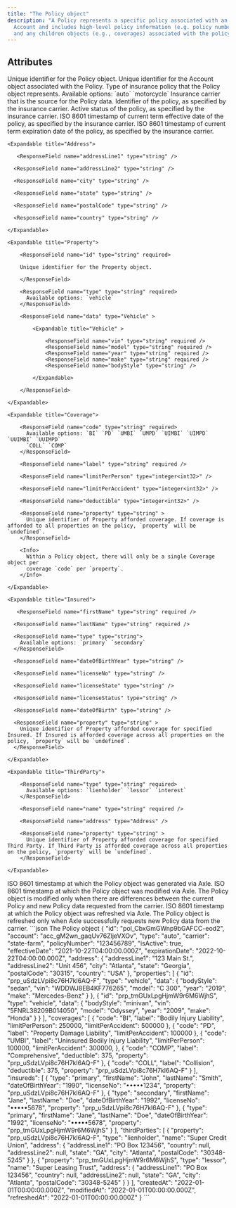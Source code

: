```yaml
---
title: "The Policy object"
description: "A Policy represents a specific policy associated with an
  Account and includes high-level policy information (e.g. policy number)
  and any children objects (e.g., coverages) associated with the policy."
---
```


## Attributes

<ParamField body="id" type="string" required>
  Unique identifier for the Policy object.
</ParamField>

<ParamField body="account" type="string" required>
  Unique identifier for the Account object associated with the Policy.
</ParamField>

<ParamField body="type" type="string" required>
  Type of insurance policy that the Policy object represents. Available options:
  `auto` `motorcycle`
</ParamField>

<ParamField body="carrier" type="string" required>
  Insurance carrier that is the source for the Policy data.
</ParamField>

<ParamField body="policyNumber" type="string" required>
  Identifier of the policy, as specified by the insurance carrier.
</ParamField>

<ParamField body="isActive" type="boolean" required>
  Active status of the policy, as specified by the insurance carrier.
</ParamField>

<ParamField body="effectiveDate" type="string" required>
  ISO 8601 timestamp of current term effective date of the policy, as specified
  by the insurance carrier.
</ParamField>

<ParamField body="expirationDate" type="string" required>
  ISO 8601 timestamp of current term expiration date of the policy, as specified
  by the insurance carrier.
</ParamField>

<ParamField body="address" type="Address" >

    <Expandable title="Address">

       <ResponseField name="addressLine1" type="string" />

      <ResponseField name="addressLine2" type="string" />

      <ResponseField name="city" type="string" />

      <ResponseField name="state" type="string" />

      <ResponseField name="postalCode" type="string" />

      <ResponseField name="country" type="string" />

    </Expandable>

</ParamField>

<ParamField body="properties" type="array[Property]" >

    <Expandable title="Property">

        <ResponseField name="id" type="string" required>

        Unique identifier for the Property object.

        </ResponseField>

        <ResponseField name="type" type="string" required>
          Available options: `vehicle`
        </ResponseField>

        <ResponseField name="data" type="Vehicle" >

            <Expandable title="Vehicle" >

                <ResponseField name="vin" type="string" required />
                <ResponseField name="model" type="string" required />
                <ResponseField name="year" type="string" required />
                <ResponseField name="make" type="string" required />
                <ResponseField name="bodyStyle" type="string" />

            </Expandable>

        </ResponseField>

    </Expandable>

</ParamField>

<ParamField body="coverages" type="array[Coverage]" >

    <Expandable title="Coverage">

        <ResponseField name="code" type="string" required>
          Available options: `BI` `PD` `UMBI` `UMPD` `UIMBI` `UIMPD` `UUIMBI` `UUIMPD`
          `COLL` `COMP`
        </ResponseField>

        <ResponseField name="label" type="string" required />

        <ResponseField name="limitPerPerson" type="integer<int32>" />

        <ResponseField name="limitPerAccident" type="integer<int32>" />

        <ResponseField name="deductible" type="integer<int32>" />

        <ResponseField name="property" type="string" >
          Unique identifier of Property afforded coverage. If coverage is afforded to all properties on the policy, `property` will be `undefined`.
        </ResponseField>

        <Info>
          Within a Policy object, there will only be a single Coverage object per
          coverage `code` per `property`.
        </Info>

    </Expandable>

</ParamField>

<ParamField body="insured" type="array[Insured]" >

    <Expandable title="Insured">

       <ResponseField name="firstName" type="string" required />

      <ResponseField name="lastName" type="string" required />

      <ResponseField name="type" type="string">
        Available options: `primary` `secondary`
      </ResponseField>

      <ResponseField name="dateOfBirthYear" type="string" />

      <ResponseField name="licenseNo" type="string" />

      <ResponseField name="licenseState" type="string" />

      <ResponseField name="licenseStatus" type="string" />

      <ResponseField name="dateOfBirth" type="string" />

      <ResponseField name="property" type="string" >
        Unique identifier of Property afforded coverage for specified Insured. If Insured is afforded coverage across all properties on the policy, `property` will be `undefined`.
      </ResponseField>

    </Expandable>

</ParamField>

<ParamField body="thirdParties" type="array[ThirdParty]" >

    <Expandable title="ThirdParty">

        <ResponseField name="type" type="string" required>
          Available options: `lienholder` `lessor` `interest`
        </ResponseField>

        <ResponseField name="name" type="string" required />

        <ResponseField name="address" type="Address" />

        <ResponseField name="property" type="string" >
          Unique identifier of Property afforded coverage for specified Third Party. If Third Party is afforded coverage across all properties on the policy, `property` will be `undefined`.
        </ResponseField>

    </Expandable>

</ParamField>

<ParamField body="createdAt" type="string" required>
  ISO 8601 timestamp at which the Policy object was generated via Axle.
</ParamField>

<ParamField body="modifiedAt" type="string" required>
  ISO 8601 timestamp at which the Policy object was modified via Axle. The
  Policy object is modified only when there are differences between the current
  Policy and new Policy data requested from the carrier.
</ParamField>

<ParamField body="refreshedAt" type="string" required>
  ISO 8601 timestamp at which the Policy object was refreshed via Axle. The
  Policy object is refreshed only when Axle successfully requests new Policy
  data from the carrier.
</ParamField>

<RequestExample>
```json The Policy object
{
  "id": "pol_CbxGmGWnp9bGAFCC-eod2",
  "account": "acc_gM2wn_gaqUv76ZljeVXOv",
  "type": "auto",
  "carrier": "state-farm",
  "policyNumber": "123456789",
  "isActive": true,
  "effectiveDate": "2021-10-22T04:00:00.000Z",
  "expirationDate": "2022-10-22T04:00:00.000Z",
  "address": {
    "addressLine1": "123 Main St.",
    "addressLine2": "Unit 456",
    "city": "Atlanta",
    "state": "Georgia",
    "postalCode": "30315",
    "country": "USA"
  },
  "properties": [
    {
      "id": "prp_uSdzLVpi8c76H7kl6AQ-F",
      "type": "vehicle",
      "data": {
        "bodyStyle": "sedan",
        "vin": "WDDWJ8EB4KF776265",
        "model": "C 300",
        "year": "2019",
        "make": "Mercedes-Benz"
      }
    },
    {
      "id": "prp_tmGUxLpgHjmW9r6M6WjhS",
      "type": "vehicle",
      "data": {
        "bodyStyle": "minivan",
        "vin": "5FNRL38209B014050",
        "model": "Odyssey",
        "year": "2009",
        "make": "Honda"
      }
    }
  ],
  "coverages": [
    { 
      "code": "BI",
      "label": "Bodily Injury Liability",
      "limitPerPerson": 250000,
      "limitPerAccident": 500000
    },
    {
      "code": "PD",
      "label": "Property Damage Liability",
      "limitPerAccident": 100000
    },
    {
      "code": "UMBI",
      "label": "Uninsured Bodily Injury Liability",
      "limitPerPerson": 100000,
      "limitPerAccident": 300000, 
    },
    {
      "code": "COMP",
      "label": "Comprehensive",
      "deductible": 375,
      "property": "prp_uSdzLVpi8c76H7kl6AQ-F"
    },
    {
      "code": "COLL",
      "label": "Collision",
      "deductible": 375,
      "property": "prp_uSdzLVpi8c76H7kl6AQ-F"
    }
  ],
  "insureds": [
    {
      "type": "primary",
      "firstName": "John",
      "lastName": "Smith",
      "dateOfBirthYear": "1990",
      "licenseNo": "•••••1234",
      "property": "prp_uSdzLVpi8c76H7kl6AQ-F"
    },
    {
      "type": "secondary",
      "firstName": "Jane",
      "lastName": "Doe",
      "dateOfBirthYear": "1992",
      "licenseNo": "•••••5678",
      "property": "prp_uSdzLVpi8c76H7kl6AQ-F"
    },
    {
      "type": "primary",
      "firstName": "Jane",
      "lastName": "Doe",
      "dateOfBirthYear": "1992",
      "licenseNo": "•••••5678",
      "property": "prp_tmGUxLpgHjmW9r6M6WjhS"
    }
  ],
  "thirdParties": [
    {
      "property": "prp_uSdzLVpi8c76H7kl6AQ-F",
      "type": "lienholder",
      "name": "Super Credit Union",
      "address": {
        "addressLine1": "PO Box 123456",
        "country": null,
        "addressLine2": null,
        "state": "GA",
        "city": "Atlanta",
        "postalCode": "30348-5245"
      }
    },
    {
      "property": "prp_tmGUxLpgHjmW9r6M6WjhS",
      "type": "lessor",
      "name": "Super Leasing Trust",
      "address": {
        "addressLine1": "PO Box 123456",
        "country": null,
        "addressLine2": null,
        "state": "GA",
        "city": "Atlanta",
        "postalCode": "30348-5245"
      }
    }
  ],
  "createdAt": "2022-01-01T00:00:00.000Z",
  "modifiedAt": "2022-01-01T00:00:00.000Z",
  "refreshedAt": "2022-01-01T00:00:00.000Z"
}
```
</RequestExample>
